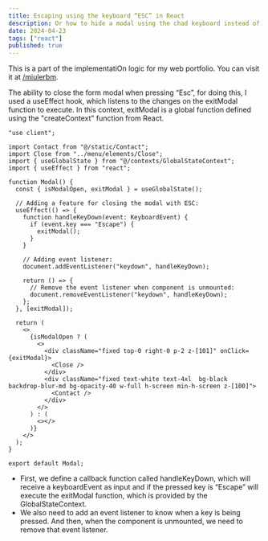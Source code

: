 ```yaml
---
title: Escaping using the keyboard “ESC” in React
description: Or how to hide a modal using the chad keyboard instead of the virgin close button.
date: 2024-04-23
tags: ["react"]
published: true
---
```


This is a part of the implementatiOn logic for my web portfolio. You can visit it at <a target="_blank" href="https://miulerbm.vercel.app/">/miulerbm</a>.

The ability to close the form modal when pressing “Esc”, for doing this, I used a useEffect hook, which listens to the changes on the exitModal function to execute.
In this context, exitModal is a global function defined using the "createContext" function from React.

```tsx
"use client";

import Contact from "@/static/Contact";
import Close from "../menu/elements/Close";
import { useGlobalState } from "@/contexts/GlobalStateContext";
import { useEffect } from "react";

function Modal() {
  const { isModalOpen, exitModal } = useGlobalState();

  // Adding a feature for closing the modal with ESC:
  useEffect(() => {
    function handleKeyDown(event: KeyboardEvent) {
      if (event.key === "Escape") {
        exitModal();
      }
    }

    // Adding event listener:
    document.addEventListener("keydown", handleKeyDown);

    return () => {
      // Remove the event listener when component is unmounted:
      document.removeEventListener("keydown", handleKeyDown);
    };
  }, [exitModal]);

  return (
    <>
      {isModalOpen ? (
        <>
          <div className="fixed top-0 right-0 p-2 z-[101]" onClick={exitModal}>
            <Close />
          </div>
          <div className="fixed text-white text-4xl  bg-black backdrop-blur-md bg-opacity-40 w-full h-screen min-h-screen z-[100]">
            <Contact />
          </div>
        </>
      ) : (
        <></>
      )}
    </>
  );
}

export default Modal;
```

- First, we define a callback function called handleKeyDown, which will receive a keyboardEvent as input and if the pressed key is “Escape” will execute the exitModal function, which is provided by the GlobalStateContext.
- We also need to add an event listener to know when a key is being pressed. And then, when the component is unmounted, we need to remove that event listener.
